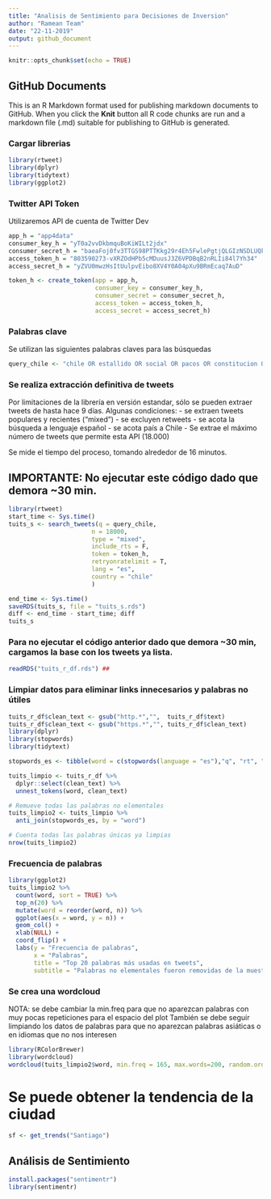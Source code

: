 ---
title: "Analisis de Sentimiento para Decisiones de Inversion"
author: "Ramean Team"
date: "22-11-2019"
output: github_document
---

```{r setup, include=FALSE}
knitr::opts_chunk$set(echo = TRUE)
```

## GitHub Documents

This is an R Markdown format used for publishing markdown documents to GitHub. When you click the **Knit** button all R code chunks are run and a markdown file (.md) suitable for publishing to GitHub is generated.

### Cargar librerias
```{r Carga de librerias}
library(rtweet)
library(dplyr)
library(tidytext)
library(ggplot2)
```


### Twitter API Token 
Utilizaremos API de cuenta de Twitter Dev
```{r Generación de tokens}
app_h = "app4data"
consumer_key_h = "yT0a2vvDkbmquBoKiWILt2jdx"
consumer_secret_h = "baeaFoj0fv3TTGS98PTTKkg29r4Eh5FwlePgtjQLGIzNSDLUQk"
access_token_h = "803590273-vXRZOdHPb5cMDuusJ3Z6VPDBqB2nRLIi84l7Yh34"
access_secret_h = "yZVU0mwzHsItUulpvEibo8XV4Y0A04pXu9BRmEcaq7AuD"

token_h <- create_token(app = app_h,
                        consumer_key = consumer_key_h,
                        consumer_secret = consumer_secret_h,
                        access_token = access_token_h,
                        access_secret = access_secret_h)
```

### Palabras clave
Se utilizan las siguientes palabras claves para las búsquedas
```{r}
query_chile <- "chile OR estallido OR social OR pacos OR constitucion OR DDHH OR dictadura OR pinochet OR represion OR derechos OR protesta OR marcha OR AFP OR salud OR educacion OR ojos OR ocular OR disparar OR desperto OR justicia"
```

### Se realiza extracción definitiva de tweets 
Por limitaciones de la librería en versión estandar, sólo se pueden extraer tweets de hasta hace 9 días.
Algunas condiciones:
- se extraen tweets populares y recientes ("mixed")
- se excluyen retweets 
- se acota la búsqueda a lenguaje español 
- se acota país a Chile
- Se extrae el máximo número de tweets que permite esta API (18.000)

Se mide el tiempo del proceso, tomando alrededor de 16 minutos.

## IMPORTANTE: No ejecutar este código dado que demora ~30 min.
```{r}
library(rtweet)
start_time <- Sys.time()
tuits_s <- search_tweets(q = query_chile, 
                       n = 18000, 
                       type = "mixed", 
                       include_rts = F, 
                       token = token_h, 
                       retryonratelimit = T, 
                       lang = "es",
                       country = "chile"
                       )

end_time <- Sys.time()
saveRDS(tuits_s, file = "tuits_s.rds")
diff <- end_time - start_time; diff
tuits_s
```

### Para no ejecutar el código anterior dado que demora ~30 min, cargamos la base con los tweets ya lista.
```{r}
readRDS("tuits_r_df.rds") ##
```

### Limpiar datos para eliminar links innecesarios y palabras no útiles
```{r}
tuits_r_df$clean_text <- gsub("http.*","",  tuits_r_df$text)
tuits_r_df$clean_text <- gsub("https.*","", tuits_r_df$clean_text)
library(dplyr)
library(stopwords)
library(tidytext)

stopwords_es <- tibble(word = c(stopwords(language = "es"),"q", "rt", "d", "si"))

tuits_limpio <- tuits_r_df %>%
  dplyr::select(clean_text) %>%
  unnest_tokens(word, clean_text)

# Remueve todas las palabras no elementales
tuits_limpio2 <- tuits_limpio %>% 
  anti_join(stopwords_es, by = "word")

# Cuenta todas las palabras únicas ya limpias 
nrow(tuits_limpio2)
```

### Frecuencia de palabras
```{r Frecuencia de palabras clave}
library(ggplot2)
tuits_limpio2 %>%
  count(word, sort = TRUE) %>%
  top_n(20) %>%
  mutate(word = reorder(word, n)) %>%
  ggplot(aes(x = word, y = n)) +
  geom_col() +
  xlab(NULL) +
  coord_flip() +
  labs(y = "Frecuencia de palabras",
       x = "Palabras",
       title = "Top 20 palabras más usadas en tweets",
       subtitle = "Palabras no elementales fueron removidas de la muestra")
```

### Se crea una wordcloud
NOTA: se debe cambiar la min.freq para que no aparezcan palabras con muy pocas repeticiones para el espacio del plot
También se debe seguir limpiando los datos de palabras para que no aparezcan palabras asiáticas o en idiomas que no nos interesen
```{r Generar nube de palabras clave}
library(RColorBrewer)
library(wordcloud)
wordcloud(tuits_limpio2$word, min.freq = 165, max.words=200, random.order = F, rot.per = 0.35, colors=brewer.pal(8, "Dark2"))
```

# Se puede obtener la tendencia de la ciudad
```{r}
sf <- get_trends("Santiago")
```

## Análisis de Sentimiento
```{r}
install.packages("sentimentr")
library(sentimentr)
```


